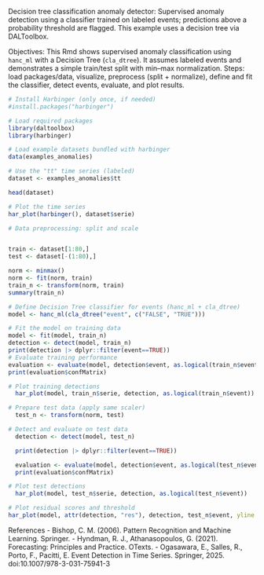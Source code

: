 Decision tree classification anomaly detector: Supervised anomaly detection using a classifier trained on labeled events; predictions above a probability threshold are flagged. This example uses a decision tree via DALToolbox.

Objectives: This Rmd shows supervised anomaly classification using `hanc_ml` with a Decision Tree (`cla_dtree`). It assumes labeled events and demonstrates a simple train/test split with min–max normalization. Steps: load packages/data, visualize, preprocess (split + normalize), define and fit the classifier, detect events, evaluate, and plot results.

```r
# Install Harbinger (only once, if needed)
#install.packages("harbinger")
```

```r
# Load required packages
library(daltoolbox)
library(harbinger) 
```

```r
# Load example datasets bundled with harbinger
data(examples_anomalies)
```

```r
# Use the "tt" time series (labeled)
dataset <- examples_anomalies$tt

head(dataset)
```

```r
# Plot the time series
har_plot(harbinger(), dataset$serie)
```

```r
# Data preprocessing: split and scale


train <- dataset[1:80,]
test <- dataset[-(1:80),]

norm <- minmax()
norm <- fit(norm, train)
train_n <- transform(norm, train)
summary(train_n)
```

```r
# Define Decision Tree classifier for events (hanc_ml + cla_dtree)
model <- hanc_ml(cla_dtree("event", c("FALSE", "TRUE")))
```

```r
# Fit the model on training data
model <- fit(model, train_n)
detection <- detect(model, train_n)
print(detection |> dplyr::filter(event==TRUE))
# Evaluate training performance
evaluation <- evaluate(model, detection$event, as.logical(train_n$event))
print(evaluation$confMatrix)
```

```r
# Plot training detections
  har_plot(model, train_n$serie, detection, as.logical(train_n$event))
```

```r
# Prepare test data (apply same scaler)
  test_n <- transform(norm, test)
```

```r
# Detect and evaluate on test data
  detection <- detect(model, test_n)

  print(detection |> dplyr::filter(event==TRUE))

  evaluation <- evaluate(model, detection$event, as.logical(test_n$event))
  print(evaluation$confMatrix)
```

```r
# Plot test detections
  har_plot(model, test_n$serie, detection, as.logical(test_n$event))
```

```r
# Plot residual scores and threshold
har_plot(model, attr(detection, "res"), detection, test_n$event, yline = attr(detection, "threshold"))
```

References 
- Bishop, C. M. (2006). Pattern Recognition and Machine Learning. Springer.
- Hyndman, R. J., Athanasopoulos, G. (2021). Forecasting: Principles and Practice. OTexts.
- Ogasawara, E., Salles, R., Porto, F., Pacitti, E. Event Detection in Time Series. Springer, 2025. doi:10.1007/978-3-031-75941-3
